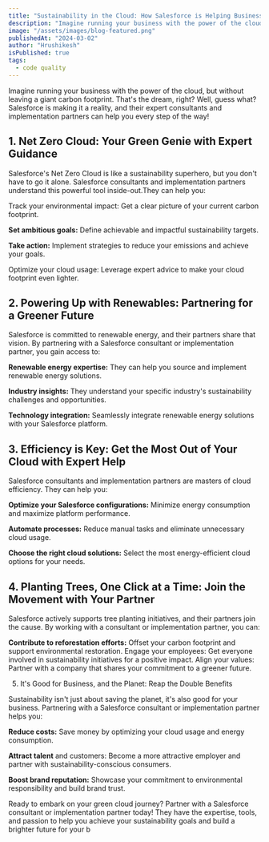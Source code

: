 ```yaml
---
title: "Sustainability in the Cloud: How Salesforce is Helping Businesses Go Green"
description: "Imagine running your business with the power of the cloud, but without leaving a giant carbon footprint. That's the dream, right? Well, guess what? Salesforce is making it a reality, and their expert consultants and implementation partners can help you every step of the way!"
image: "/assets/images/blog-featured.png"
publishedAt: "2024-03-02"
author: "Hrushikesh"
isPublished: true
tags:
  - code quality
---
```


Imagine running your business with the power of the cloud, but without leaving a giant carbon footprint. That's the dream, right? Well, guess what? Salesforce is making it a reality, and their expert consultants and implementation partners can help you every step of the way!

## 1. Net Zero Cloud: Your Green Genie with Expert Guidance

Salesforce's Net Zero Cloud is like a sustainability superhero, but you don't have to go it alone. Salesforce consultants and implementation partners understand this powerful tool inside-out.They can help you:

Track your environmental impact: Get a clear picture of your current carbon footprint.

**Set ambitious goals:** Define achievable and impactful sustainability targets.

**Take action:** Implement strategies to reduce your emissions and achieve your goals.

Optimize your cloud usage: Leverage expert advice to make your cloud footprint even lighter.

## 2. Powering Up with Renewables: Partnering for a Greener Future

Salesforce is committed to renewable energy, and their partners share that vision. By partnering with a Salesforce consultant or implementation partner, you gain access to:

**Renewable energy expertise:** They can help you source and implement renewable energy solutions.

**Industry insights:** They understand your specific industry's sustainability challenges and opportunities.

**Technology integration:** Seamlessly integrate renewable energy solutions with your Salesforce platform.

## 3. Efficiency is Key: Get the Most Out of Your Cloud with Expert Help

Salesforce consultants and implementation partners are masters of cloud efficiency. They can help you:

**Optimize your Salesforce configurations:** Minimize energy consumption and maximize platform performance.

**Automate processes:** Reduce manual tasks and eliminate unnecessary cloud usage.

**Choose the right cloud solutions:** Select the most energy-efficient cloud options for your needs.

## 4. Planting Trees, One Click at a Time: Join the Movement with Your Partner

Salesforce actively supports tree planting initiatives, and their partners join the cause. By working with a consultant or implementation partner, you can:

**Contribute to reforestation efforts:** Offset your carbon footprint and support environmental restoration.
Engage your employees: Get everyone involved in sustainability initiatives for a positive impact.
Align your values: Partner with a company that shares your commitment to a greener future.

5. It's Good for Business, and the Planet: Reap the Double Benefits

Sustainability isn't just about saving the planet, it's also good for your business. Partnering with a Salesforce consultant or implementation partner helps you:

**Reduce costs:** Save money by optimizing your cloud usage and energy consumption.

**Attract talent** and customers: Become a more attractive employer and partner with sustainability-conscious consumers.

**Boost brand reputation:** Showcase your commitment to environmental responsibility and build brand trust.

Ready to embark on your green cloud journey? Partner with a Salesforce consultant or implementation partner today! They have the expertise, tools, and passion to help you achieve your sustainability goals and build a brighter future for your b
